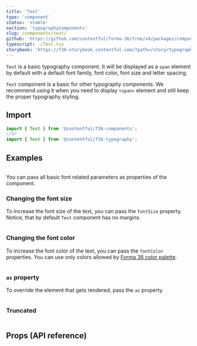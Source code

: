 ```yaml
---
title: 'Text'
type: 'component'
status: 'stable'
section: 'typographyComponents'
slug: /components/text/
github: 'https://github.com/contentful/forma-36/tree/v4/packages/components/typography/src'
typescript: ./Text.tsx
storybook: 'https://f36-storybook.contentful.com/?path=/story/typography-text--basic'
---
```


`Text` is a basic typography component. It will be displayed as a `span` element by default with a default font family, font color, font size and letter spacing.

`Text` component is a basic for other typography components. We recommend using it when you need to display `<span>` element and still keep the proper typography styling.

## Import

```js static=true
import { Text } from '@contentful/f36-components';
//or
import { Text } from '@contentful/f36-typography';
```

## Examples

```jsx file=../../examples/TextBasicExample.tsx

```

You can pass all basic font related parameters as properties of the component.

### Changing the font size

To increase the font size of the text, you can pass the `fontSize` property. Notice, that by default `Text` component has no margins.

```jsx file=../../examples/TextFontSizeExample.tsx

```

### Changing the font color

To increase the font color of the text, you can pass the `fontColor` properties. You can use only colors allowed by [Forma 36 color palette](../tokens/color-system).

```jsx file=../../examples/TextColorsExample.tsx

```

### `as` property

To override the element that gets rendered, pass the `as` property.

```jsx file=../../examples/TextPolymorphicExample.tsx

```

### Truncated

```jsx file=../../examples/TextTruncateExample.tsx

```

## Props (API reference)

<PropsTable of="Text" />
